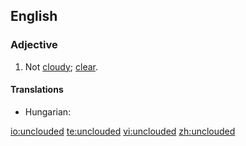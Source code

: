 ==English==

===Adjective===
{{en-adj|-}}

# Not [[cloudy]]; [[clear]].

====Translations====
{{trans-top|not cloudy; clear}}
* Hungarian: {{t+|hu|felhőtlen}}
{{trans-mid}}
{{trans-bottom}}

[[io:unclouded]]
[[te:unclouded]]
[[vi:unclouded]]
[[zh:unclouded]]